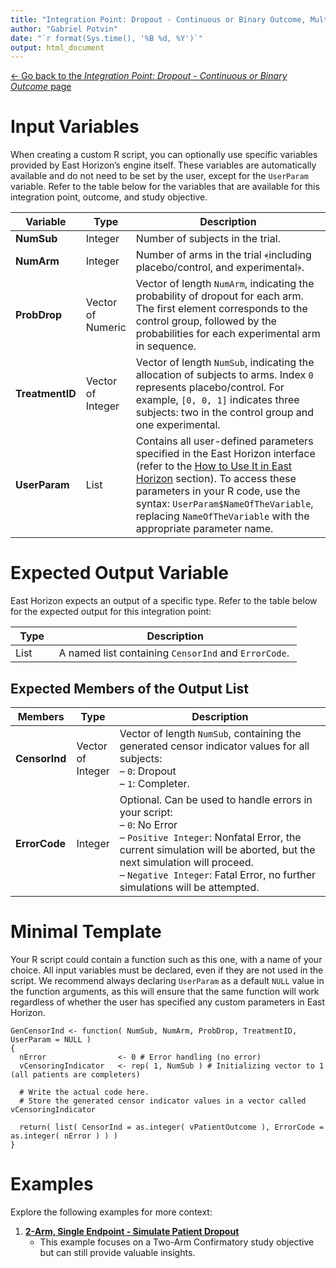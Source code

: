 ```yaml
---
title: "Integration Point: Dropout - Continuous or Binary Outcome, Multiple Arm"
author: "Gabriel Potvin"
date: "`r format(Sys.time(), '%B %d, %Y')`"
output: html_document
---
```


[$\leftarrow$ Go back to the *Integration Point: Dropout - Continuous or Binary Outcome* page](IntegrationPointDropoutContinuousOrBinary.html)

# Input Variables

When creating a custom R script, you can optionally use specific variables provided by East Horizon's engine itself. These variables are automatically available and do not need to be set by the user, except for the `UserParam` variable. Refer to the table below for the variables that are available for this integration point, outcome, and study objective.

| **Variable**   | **Type** | **Description**                                                                 |
|----------------|--------------|---------------------------------------------------------------------------------|
|**NumSub**|Integer|Number of subjects in the trial.|
|**NumArm**|Integer|Number of arms in the trial ﴾including placebo/control, and experimental﴿.|
|**ProbDrop**|Vector of Numeric|Vector of length `NumArm`, indicating the probability of dropout for each arm. The first element corresponds to the control group, followed by the probabilities for each experimental arm in sequence.|
|**TreatmentID**|Vector of Integer|Vector of length `NumSub`, indicating the allocation of subjects to arms. Index `0` represents placebo/control. For example, `[0, 0, 1]` indicates three subjects: two in the control group and one experimental. |
| **UserParam**  | List     | Contains all user-defined parameters specified in the East Horizon interface (refer to the [How to Use It in East Horizon](IntegrationPointResponse.html#how-to-use-it-in-east-horizon) section). To access these parameters in your R code, use the syntax: `UserParam$NameOfTheVariable`, replacing `NameOfTheVariable` with the appropriate parameter name. |

# Expected Output Variable

East Horizon expects an output of a specific type. Refer to the table below for the expected output for this integration point:

| **Type**  | **Description**                                                                                  |
|------------------|--------------------------------------------------------------------------------------------------|
| List  | A named list containing `CensorInd` and `ErrorCode`.                    |

## Expected Members of the Output List

| **Members**     | **Type**  | **Description**                                                                                  |
|----------------|--------------|---------------------------------------------------------------------------------|
| **CensorInd**   | Vector of Integer  | Vector of length `NumSub`, containing the generated censor indicator values for all subjects:<br>– `0`: Dropout<br>– `1`: Completer.|
| **ErrorCode**   | Integer  | Optional. Can be used to handle errors in your script:<br>– `0`: No Error<br> – `Positive Integer`: Nonfatal Error, the current simulation will be aborted, but the next simulation will proceed.<br>– `Negative Integer`: Fatal Error, no further simulations will be attempted.                  |

# Minimal Template

Your R script could contain a function such as this one, with a name of your choice. All input variables must be declared, even if they are not used in the script. We recommend always declaring `UserParam` as a default `NULL` value in the function arguments, as this will ensure that the same function will work regardless of whether the user has specified any custom parameters in East Horizon.

```
GenCensorInd <- function( NumSub, NumArm, ProbDrop, TreatmentID, UserParam = NULL )
{
  nError        	    <- 0 # Error handling (no error)
  vCensoringIndicator 	<- rep( 1, NumSub ) # Initializing vector to 1 (all patients are completers)	
  
  # Write the actual code here.
  # Store the generated censor indicator values in a vector called vCensoringIndicator

  return( list( CensorInd = as.integer( vPatientOutcome ), ErrorCode = as.integer( nError ) ) )
}
```

# Examples

Explore the following examples for more context:

1. [**2-Arm, Single Endpoint - Simulate Patient Dropout**](PatientDropout.html)
    - This example focuses on a Two-Arm Confirmatory study objective but can still provide valuable insights.
